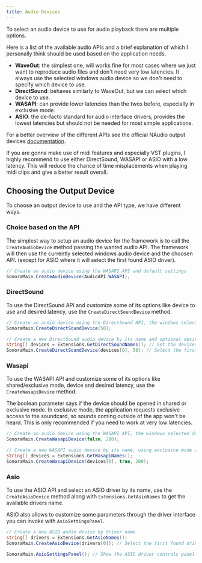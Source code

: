 ```yaml
---
title: Audio Devices
---
```



To select an audio device to use for audio playback there are multiple options.

Here is a list of the available audio APIs and a brief explanation of which I personally think should be used based on the application needs.

- **WaveOut**: the simplest one, will works fine for most cases where we just want to reproduce audio files and don't need very low latencies. It always use the selected windows audio device so we don't need to specify which device to use.
- **DirectSound**: behaves similarly to WaveOut, but we can select which device to use.
- **WASAPI**: can provide lower latencies than the twos before, especially in exclusive mode.
- **ASIO**: the de-facto standard for audio interface drivers, provides the lowest latencies but should not be needed for most simple applications.

For a better overview of the different APIs see the official NAudio output devices [documentation](https://github.com/naudio/NAudio/blob/master/Docs/OutputDeviceTypes.md).

<Aside type="tip">
  If you are gonna make use of midi features and especially VST plugins, I
  highly recommend to use either DirectSound, WASAPI or ASIO with a low latency. This will reduce the chance of
  time misplacements when playing midi clips and give a better result overall.
</Aside>

## Choosing the Output Device

To choose an output device to use and the API type, we have different ways.

### Choice based on the API

The simplest way to setup an audio device for the framework is to call the `CreateAudioDevice` method passing the wanted audio API. The framework will then use the currently selected windows audio device and the choosen API. (except for ASIO where it will select the first found ASIO driver).

```cs
// Create an audio device using the WASAPI API and default settings
SonoraMain.CreateAudioDevice(AudioAPI.WASAPI);
```

### DirectSound

To use the DirectSound API and customize some of its options like device to use and desired latency, use the `CreateDirectSoundDevice` method.

```cs
// Create an audio device using the DirectSound API, the windows selected device and a desired latency of 50ms
SonoraMain.CreateDirectSoundDevice(50);

// Create a new DirectSound audio device by its name and optional desired latency of 50ms
string[] devices = Extensions.GetDirectSoundNames(); // Get the devices name
SonoraMain.CreateDirectSoundDevice(devices[0], 50); // Select the first device
```

### Wasapi

To use the WASAPI API and customize some of its options like shared/exclusive mode, device and desired latency, use the `CreateWasapiDevice` method.

The boolean parameter says if the device should be opened in shared or exclusive mode. In exclusive mode, the application requests exclusive access to the soundcard, so sounds coming outside of the app won't be heard. This is only recommended if you need to work at very low latencies.

```cs
// Create an audio device using the WASAPI API, the windows selected device, shared mode and a desired latency of 200ms
SonoraMain.CreateWasapiDevice(false, 200);

// Create a new WASAPI audio device by its name, using exclusive mode and optional desired latency of 200ms.
string[] devices = Extensions.GetWasapiNames();
SonoraMain.CreateWasapiDevice(devices[0], true, 200);
```

### Asio

To use the ASIO API and select an ASIO driver by its name, use the `CreateAsioDevice` method along with `Extensions.GetAsioNames` to get the available drivers name.

ASIO also allows to customize some parameters through the driver interface you can invoke with `AsioSettingsPanel`.

```cs
// Create a new ASIO audio device by driver name
string[] drivers = Extensions.GetAsioNames();
SonoraMain.CreateAsioDevice(drivers[0]); // Select the first found driver

SonoraMain.AsioSettingsPanel(); // Show the ASIO driver controls panel
```

<CardGrid>
  <LinkCard title="Overview" href="/main-concepts/core-features" description="Prev" />
  <LinkCard title="Midi devices" href="/main-concepts/devices/midi-devices" description="Next" />
</CardGrid>
